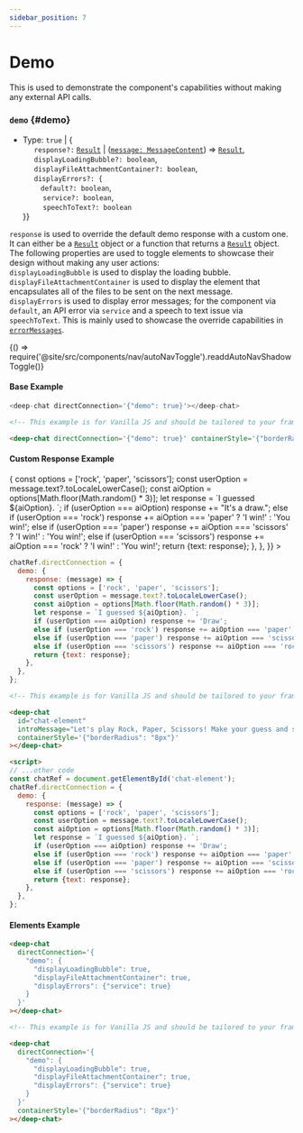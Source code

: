 ```yaml
---
sidebar_position: 7
---
```


# Demo

This is used to demonstrate the component's capabilities without making any external API calls.

### `demo` {#demo}

- Type: `true` | { <br />
  &nbsp;&nbsp;&nbsp;&nbsp; `response?:` [`Result`](../connect#Result) | ([`message: MessageContent`](../messages/#MessageContent)) => [`Result`](../connect#Result), <br />
  &nbsp;&nbsp;&nbsp;&nbsp; `displayLoadingBubble?: boolean`, <br />
  &nbsp;&nbsp;&nbsp;&nbsp; `displayFileAttachmentContainer?: boolean`, <br />
  &nbsp;&nbsp;&nbsp;&nbsp; `displayErrors?: {`<br />
  &nbsp;&nbsp;&nbsp;&nbsp;&nbsp;&nbsp;&nbsp;&nbsp;`default?: boolean`, <br />
  &nbsp;&nbsp;&nbsp;&nbsp;&nbsp;&nbsp;&nbsp;&nbsp; `service?: boolean`, <br />
  &nbsp;&nbsp;&nbsp;&nbsp;&nbsp;&nbsp;&nbsp;&nbsp; `speechToText?: boolean` <br />
  }}

`response` is used to override the default demo response with a custom one. It can either be a [`Result`](../connect#Result) object or a function that returns
a [`Result`](../connect#Result) object. <br />
The following properties are used to toggle elements to showcase their design without making any user actions: <br />
`displayLoadingBubble` is used to display the loading bubble. <br />
`displayFileAttachmentContainer` is used to display the element that encapsulates all of the files to be sent on the next message. <br />
`displayErrors` is used to display error messages; for the component via `default`, an API error via `service` and a speech to text issue via `speechToText`.
This is mainly used to showcase the override capabilities in [`errorMessages`](../messages#errorMessages). <br />


<BrowserOnly>{() => require('@site/src/components/nav/autoNavToggle').readdAutoNavShadowToggle()}</BrowserOnly>

#### Base Example

<ComponentContainer>
  <DeepChatBrowser
    containerStyle={{borderRadius: '8px'}}
    introMessage={`Let's play Rock, Paper, Scissors! Make your guess and see who wins!`}
    directConnection={{demo: true}}
  ></DeepChatBrowser>
</ComponentContainer>

<Tabs>
<TabItem value="js" label="Sample code">

```javascript
<deep-chat directConnection='{"demo": true}'></deep-chat>
```

</TabItem>
<TabItem value="py" label="Full code">

```html
<!-- This example is for Vanilla JS and should be tailored to your framework (see Examples) -->

<deep-chat directConnection='{"demo": true}' containerStyle='{"borderRadius": "8px"}'></deep-chat>
```

</TabItem>
</Tabs>

<LineBreak></LineBreak>

#### Custom Response Example

<ComponentContainer>
  <DeepChatBrowser
    containerStyle={{borderRadius: '8px'}}
    introMessage={`Let's play Rock, Paper, Scissors! Make your guess and see who wins!`}
    directConnection={{
      demo: {
        response: (message) => {
          const options = ['rock', 'paper', 'scissors'];
          const userOption = message.text?.toLocaleLowerCase();
          const aiOption = options[Math.floor(Math.random() * 3)];
          let response = `I guessed ${aiOption}. `;
          if (userOption === aiOption) response += "It's a draw.";
          else if (userOption === 'rock') response += aiOption === 'paper' ? 'I win!' : 'You win!';
          else if (userOption === 'paper') response += aiOption === 'scissors' ? 'I win!' : 'You win!';
          else if (userOption === 'scissors') response += aiOption === 'rock' ? 'I win!' : 'You win!';
          return {text: response};
        },
      },
    }}
  ></DeepChatBrowser>
</ComponentContainer>

<Tabs>
<TabItem value="js" label="Sample code">

```javascript
chatRef.directConnection = {
  demo: {
    response: (message) => {
      const options = ['rock', 'paper', 'scissors'];
      const userOption = message.text?.toLocaleLowerCase();
      const aiOption = options[Math.floor(Math.random() * 3)];
      let response = `I guessed ${aiOption}. `;
      if (userOption === aiOption) response += 'Draw';
      else if (userOption === 'rock') response += aiOption === 'paper' ? 'I win!' : 'You win!';
      else if (userOption === 'paper') response += aiOption === 'scissors' ? 'I win!' : 'You win!';
      else if (userOption === 'scissors') response += aiOption === 'rock' ? 'I win!' : 'You win!';
      return {text: response};
    },
  },
};
```

</TabItem>
<TabItem value="py" label="Full code">

```html
<!-- This example is for Vanilla JS and should be tailored to your framework (see Examples) -->

<deep-chat
  id="chat-element"
  introMessage="Let's play Rock, Paper, Scissors! Make your guess and see who wins!"
  containerStyle='{"borderRadius": "8px"}'
></deep-chat>

<script>
// ...other code
const chatRef = document.getElementById('chat-element');
chatRef.directConnection = {
  demo: {
    response: (message) => {
      const options = ['rock', 'paper', 'scissors'];
      const userOption = message.text?.toLocaleLowerCase();
      const aiOption = options[Math.floor(Math.random() * 3)];
      let response = `I guessed ${aiOption}. `;
      if (userOption === aiOption) response += 'Draw';
      else if (userOption === 'rock') response += aiOption === 'paper' ? 'I win!' : 'You win!';
      else if (userOption === 'paper') response += aiOption === 'scissors' ? 'I win!' : 'You win!';
      else if (userOption === 'scissors') response += aiOption === 'rock' ? 'I win!' : 'You win!';
      return {text: response};
    },
  },
};
```

</TabItem>
</Tabs>

<LineBreak></LineBreak>

#### Elements Example

<ComponentContainer>
  <DeepChatBrowser
    containerStyle={{borderRadius: '8px'}}
    directConnection={{
      demo: {
        displayLoadingBubble: true,
        displayFileAttachmentContainer: true,
        displayErrors: {service: true},
      },
    }}
  ></DeepChatBrowser>
</ComponentContainer>

<Tabs>
<TabItem value="js" label="Sample code">

```html
<deep-chat
  directConnection='{
    "demo": {
      "displayLoadingBubble": true,
      "displayFileAttachmentContainer": true,
      "displayErrors": {"service": true}
    }
  }'
></deep-chat>
```

</TabItem>
<TabItem value="py" label="Full code">

```html
<!-- This example is for Vanilla JS and should be tailored to your framework (see Examples) -->

<deep-chat
  directConnection='{
    "demo": {
      "displayLoadingBubble": true,
      "displayFileAttachmentContainer": true,
      "displayErrors": {"service": true}
    }
  }'
  containerStyle='{"borderRadius": "8px"}'
></deep-chat>
```

</TabItem>
</Tabs>

<LineBreak></LineBreak>
